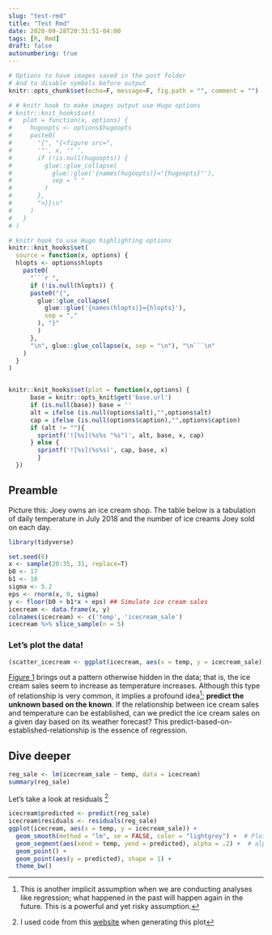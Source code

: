 ```yaml
---
slug: "test-rmd"
title: "Test Rmd"
date: 2020-09-28T20:31:51-04:00 
tags: [R, Rmd]
draft: false
autonumbering: true
---
```


```r
# Options to have images saved in the post folder
# And to disable symbols before output
knitr::opts_chunk$set(echo=F, message=F, fig.path = "", comment = "")

# # knitr hook to make images output use Hugo options
# knitr::knit_hooks$set(
#   plot = function(x, options) {
#     hugoopts <- options$hugoopts
#     paste0(
#       "{", "{<figure src=",
#       '"', x, '" ',
#       if (!is.null(hugoopts)) {
#         glue::glue_collapse(
#           glue::glue('{names(hugoopts)}="{hugoopts}"'),
#           sep = " "
#         )
#       },
#       ">}}\n"
#     )
#   }
# )

# knitr hook to use Hugo highlighting options
knitr::knit_hooks$set(
  source = function(x, options) {
  hlopts <- options$hlopts
    paste0(
      "```r ",
      if (!is.null(hlopts)) {
      paste0("{",
        glue::glue_collapse(
          glue::glue('{names(hlopts)}={hlopts}'),
          sep = ","
        ), "}"
        )
      },
      "\n", glue::glue_collapse(x, sep = "\n"), "\n```\n"
    )
  }
)


knitr::knit_hooks$set(plot = function(x,options) {
      base = knitr::opts_knit$get('base.url')
      if (is.null(base)) base = ''
      alt = ifelse (is.null(options$alt),"",options$alt)
      cap = ifelse (is.null(options$caption),"",options$caption)
      if (alt != ""){
        sprintf('![%s](%s%s "%s")', alt, base, x, cap)
      } else {
        sprintf('![%s](%s%s)', cap, base, x)  
        }
  })
```

## Preamble

Picture this: Joey owns an ice cream shop. The table below is a tabulation of daily temperature in July 2018 and the number of ice creams Joey sold on each day.

```r
library(tidyverse)
```

```r
set.seed(6)
x <- sample(20:35, 31, replace=T)
b0 <- 17
b1 <- 10
sigma <- 5.2
eps <- rnorm(x, 0, sigma)
y <- floor(b0 + b1*x + eps) ## Simulate ice cream sales 
icecream <- data.frame(x, y)
colnames(icecream) <- c('temp', 'icecream_sale')
icecream %>% slice_sample(n = 5)
```

### Let's plot the data!

```r
(scatter_icecream <- ggplot(icecream, aes(x = temp, y = icecream_sale)) + geom_point(size = 2))
```

[Figure 1](#sales-figure) brings out a pattern otherwise hidden in the data; that is, the ice cream sales seem to increase as temperature increases. Although this type of relationship is very common, it implies a profound idea[^1]; **predict the unknown based on the known**. If the relationship between ice cream sales and temperature can be established, can we predict the ice cream sales on a given day based on its weather forecast? This predict-based-on-established-relationship is the essence of regression.

## Dive deeper

```r
reg_sale <- lm(icecream_sale ~ temp, data = icecream)
summary(reg_sale)
```

Let's take a look at residuals [^2]


```r
icecream$predicted <- predict(reg_sale)
icecream$residuals <- residuals(reg_sale)
ggplot(icecream, aes(x = temp, y = icecream_sale)) +
  geom_smooth(method = "lm", se = FALSE, color = "lightgrey") +  # Plot regression slope
  geom_segment(aes(xend = temp, yend = predicted), alpha = .2) +  # alpha to fade lines
  geom_point() +
  geom_point(aes(y = predicted), shape = 1) +
  theme_bw()
```


[^1]: This is another implicit assumption when we are conducting analyses like regression; what happened in the past will happen again in the future. This is a powerful and yet risky assumption.

[^2]: I used code from this [website](https://drsimonj.svbtle.com/visualising-residuals) when generating this plot
